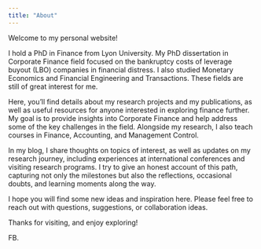 ```yaml
---
title: "About"
---
```


Welcome to my personal website!

I hold a PhD in Finance from Lyon University. My PhD dissertation in Corporate Finance field focused on the bankruptcy costs of leverage buyout (LBO) companies in financial distress. I also studied Monetary Economics and Financial Engineering and Transactions. These fields are still of great interest for me.

Here, you’ll find details about my research projects and my publications, as well as useful resources for anyone interested in exploring finance further. My goal is to provide insights into Corporate Finance and help address some of the key challenges in the field. Alongside my research, I also teach courses in Finance, Accounting, and Management Control.

In my blog, I share thoughts on topics of interest, as well as updates on my research journey, including experiences at international conferences and visiting research programs. I try to give an honest account of this path, capturing not only the milestones but also the reflections, occasional doubts, and learning moments along the way.

I hope you will find some new ideas and inspiration here. Please feel free to reach out with questions, suggestions, or collaboration ideas.

Thanks for visiting, and enjoy exploring!

FB.
